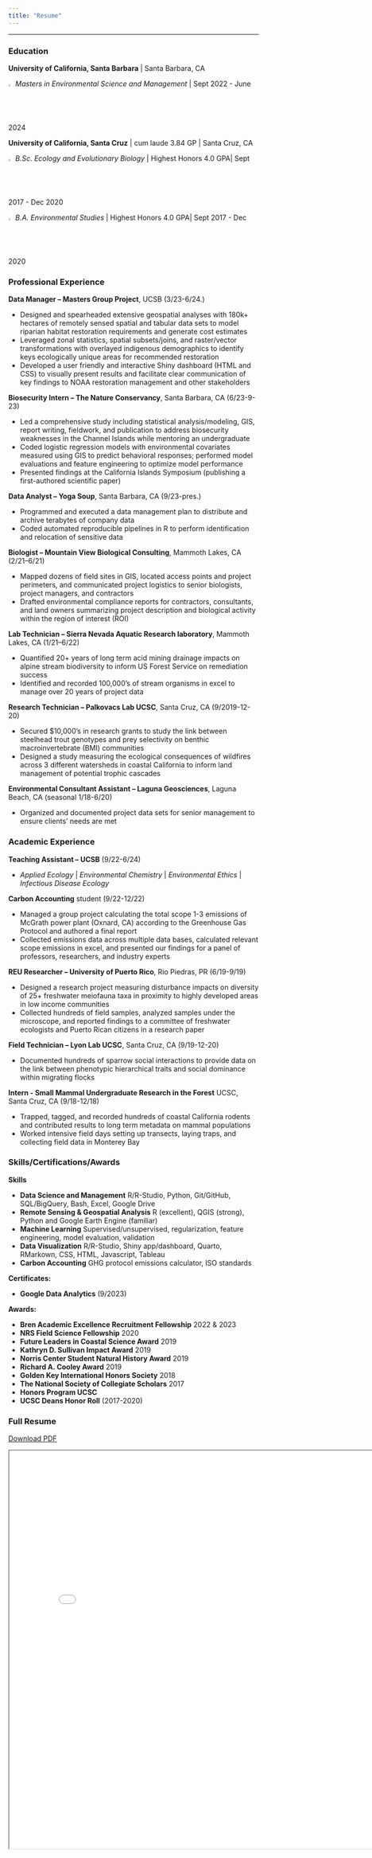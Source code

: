 ```yaml
---
title: "Resume"
---
```


<hr class="custom-line">

::: panel-tabset
### Education

**University of California, Santa Barbara** \| Santa Barbara, CA

![](images/cap2.svg){width="2%"} *Masters in Environmental Science and Management* \| Sept 2022 - June 2024

**University of California, Santa Cruz** \| cum laude 3.84 GP \| Santa Cruz, CA

![](images/cap2.svg){width="2%"} *B.Sc. Ecology and Evolutionary Biology* \| Highest Honors 4.0 GPA\| Sept 2017 - Dec 2020

![](images/cap2.svg){width="2%"} *B.A. Environmental Studies* \| Highest Honors 4.0 GPA\| Sept 2017 - Dec 2020

### Professional Experience

**Data Manager -- Masters Group Project**, UCSB (3/23-6/24.)

-   Designed and spearheaded extensive geospatial analyses with 180k+ hectares of remotely sensed spatial and tabular data sets to model riparian habitat restoration requirements and generate cost estimates 
-   Leveraged zonal statistics, spatial subsets/joins, and raster/vector transformations with overlayed indigenous demographics to identify keys ecologically unique areas for recommended restoration    
-   Developed a user friendly and interactive Shiny dashboard (HTML and CSS) to visually present results and facilitate clear communication of key findings to NOAA restoration management and other stakeholders

**Biosecurity Intern -- The Nature Conservancy**, Santa Barbara, CA (6/23-9-23)

-   Led a comprehensive study including statistical analysis/modeling, GIS, report writing, fieldwork, and publication to address biosecurity weaknesses in the Channel Islands while mentoring an undergraduate
-   Coded logistic regression models with environmental covariates measured using GIS to predict behavioral responses; performed model evaluations and feature engineering to optimize model performance 
-   Presented findings at the California Islands Symposium (publishing a first-authored scientific paper)

**Data Analyst -- Yoga Soup**, Santa Barbara, CA (9/23-pres.)

-   Programmed and executed a data management plan to distribute and archive terabytes of company data
-   Coded automated reproducible pipelines in R to perform identification and relocation of sensitive data


**Biologist -- Mountain View Biological Consulting**, Mammoth Lakes, CA (2/21–6/21)

-   Mapped dozens of field sites in GIS, located access points and project perimeters, and communicated project logistics to senior biologists, project managers, and contractors
-   Drafted environmental compliance reports for contractors, consultants, and land owners summarizing project description and biological activity within the region of interest (ROI)

**Lab Technician -- Sierra Nevada Aquatic Research laboratory**, Mammoth Lakes, CA (1/21–6/22)

-   Quantified 20+ years of long term acid mining drainage impacts on alpine stream biodiversity to inform US Forest Service on remediation success
-   Identified and recorded 100,000’s of stream organisms in excel to manage over 20 years of project data

**Research Technician -- Palkovacs Lab UCSC**, Santa Cruz, CA (9/2019-12-20)

-   Secured \$10,000's in research grants to study the link between steelhead trout genotypes and prey selectivity on benthic macroinvertebrate (BMI) communities
-   Designed a study measuring the ecological consequences of wildfires across 3 different watersheds in coastal California to inform land management of potential trophic cascades

**Environmental Consultant Assistant – Laguna Geosciences**, Laguna Beach, CA (seasonal 1/18-6/20)

-   Organized and documented project data sets for senior management to ensure clients’ needs are met

### Academic Experience

**Teaching Assistant -- UCSB** (9/22-6/24)

-   *Applied Ecology* \| *Environmental Chemistry* \| *Environmental Ethics* \| *Infectious Disease Ecology*

**Carbon Accounting** student (9/22-12/22)

-   Managed a group project calculating the total scope 1-3 emissions of McGrath power plant (Oxnard, CA) according to the Greenhouse Gas Protocol and authored a final report
-   Collected emissions data across multiple data bases, calculated relevant scope emissions in excel, and presented our findings for a panel of professors, researchers, and industry experts

**REU Researcher -- University of Puerto Rico**, Rio Piedras, PR (6/19-9/19)

-   Designed a research project measuring disturbance impacts on diversity of 25+ freshwater meiofauna taxa in proximity to highly developed areas in low income communities
-   Collected hundreds of field samples, analyzed samples under the microscope, and reported findings to a committee of freshwater ecologists and Puerto Rican citizens in a research paper

**Field Technician -- Lyon Lab UCSC**, Santa Cruz, CA (9/19-12-20)

-   Documented hundreds of sparrow social interactions to provide data on the link between phenotypic hierarchical traits and social dominance within migrating flocks

**Intern - Small Mammal Undergraduate Research in the Forest** UCSC, Santa Cruz, CA (9/18-12/18)

-   Trapped, tagged, and recorded hundreds of coastal California rodents and contributed results to long term metadata on mammal populations
-   Worked intensive field days setting up transects, laying traps, and collecting field data in Monterey Bay

### Skills/Certifications/Awards

**Skills**

-   **Data Science and Management** R/R-Studio, Python, Git/GitHub, SQL/BigQuery, Bash, Excel, Google Drive
-   **Remote Sensing & Geospatial Analysis** R (excellent), QGIS (strong), Python and Google Earth Engine (familiar)
-   **Machine Learning** Supervised/unsupervised, regularization, feature engineering, model evaluation, validation
-   **Data Visualization** R/R-Studio, Shiny app/dashboard, Quarto, RMarkown, CSS, HTML, Javascript, Tableau
-   **Carbon Accounting** GHG protocol emissions calculator, ISO standards 


**Certificates:**

-   **Google Data Analytics** (9/2023)

**Awards:**

-   **Bren Academic Excellence Recruitment Fellowship** 2022 & 2023
-   **NRS Field Science Fellowship** 2020
-   **Future Leaders in Coastal Science Award** 2019
-   **Kathryn D. Sullivan Impact Award** 2019
-   **Norris Center Student Natural History Award** 2019
-   **Richard A. Cooley Award** 2019
-   **Golden Key International Honors Society** 2018
-   **The National Society of Collegiate Scholars** 2017
-   **Honors Program UCSC**
-   **UCSC Deans Honor Roll** (2017-2020)

### Full Resume

<p align="center">

[Download PDF](rh_resume.pdf)

</p>

<iframe width="800" height="800" src="rh_resume.pdf">

</iframe>
:::
